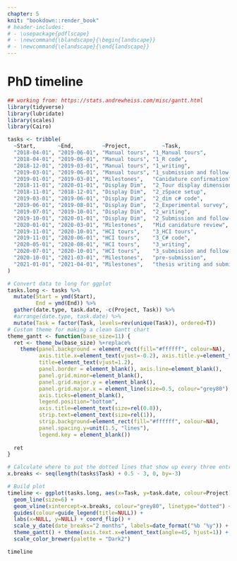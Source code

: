 ```yaml
---
chapter: 5
knit: "bookdown::render_book"
# header-includes:
# - \usepackage{pdflscape}
# - \newcommand{\blandscape}{\begin{landscape}}
# - \newcommand{\elandscape}{\end{landscape}}
---
```


# PhD timeline {#ch:timeline}


<!-- \blandscape -->
```r
## working from: https://stats.andrewheiss.com/misc/gantt.html
library(tidyverse)
library(lubridate)
library(scales)
library(Cairo)

tasks <- tribble(
  ~Start,       ~End,         ~Project,          ~Task,
  "2018-04-01", "2019-06-01", "Manual tours", "1_Manual tours",
  "2018-04-01", "2019-06-01", "Manual tours", "1_R code",
  "2018-12-01", "2019-03-01", "Manual tours", "1_writing",
  "2019-03-01", "2019-06-01", "Manual tours", "1_submission and follow-up",
  "2019-01-01", "2019-03-01", "Milestones",   "Canidature confirmation",
  "2018-11-01", "2020-01-01", "Display Dim",  "2_Tour display dimensionality",
  "2018-11-01", "2018-12-01", "Display Dim",  "2_zSpace setup",
  "2019-03-01", "2019-06-01", "Display Dim",  "2_dim c# code",
  "2019-06-01", "2019-08-01", "Display Dim",  "2_Experimental survey",
  "2019-07-01", "2019-10-01", "Display Dim",  "2_writing",
  "2019-10-01", "2020-01-01", "Display Dim",  "2_Submission and follow-up",
  "2020-01-01", "2020-03-01", "Milestones",   "Mid canidature review",
  "2019-11-01", "2020-10-01", "HCI tours",    "3_HCI tours",
  "2019-11-01", "2020-06-01", "HCI tours",    "3_C# code",
  "2020-05-01", "2020-08-01", "HCI tours",    "3_writing",
  "2020-07-01", "2020-10-01", "HCI tours",    "3_submission and follow-up",
  "2020-10-01", "2021-03-01", "Milestones",   "pre-submission",
  "2021-01-01", "2021-04-01", "Milestones",   "thesis writing and submission"
)

# Convert data to long for ggplot
tasks.long <- tasks %>%
  mutate(Start = ymd(Start),
         End = ymd(End)) %>%
  gather(date.type, task.date, -c(Project, Task)) %>%
  #arrange(date.type, task.date) %>%
  mutate(Task = factor(Task, levels=rev(unique(Task)), ordered=T))
# Custom theme for making a clean Gantt chart
theme_gantt <- function(base_size=11) {
  ret <- theme_bw(base_size) %+replace%
    theme(panel.background = element_rect(fill="#ffffff", colour=NA),
          axis.title.x=element_text(vjust=-0.2), axis.title.y=element_text(vjust=1.5),
          title=element_text(vjust=1.2),
          panel.border = element_blank(), axis.line=element_blank(),
          panel.grid.minor=element_blank(),
          panel.grid.major.y = element_blank(),
          panel.grid.major.x = element_line(size=0.5, colour="grey80"),
          axis.ticks=element_blank(),
          legend.position="bottom", 
          axis.title=element_text(size=rel(0.8)),
          strip.text=element_text(size=rel(1)),
          strip.background=element_rect(fill="#ffffff", colour=NA),
          panel.spacing.y=unit(1.5, "lines"),
          legend.key = element_blank())
  
  ret
}

# Calculate where to put the dotted lines that show up every three entries
x.breaks <- seq(length(tasks$Task) + 0.5 - 3, 0, by=-3)

# Build plot
timeline <- ggplot(tasks.long, aes(x=Task, y=task.date, colour=Project)) + 
  geom_line(size=6) + 
  geom_vline(xintercept=x.breaks, colour="grey80", linetype="dotted") + 
  guides(colour=guide_legend(title=NULL)) +
  labs(x=NULL, y=NULL) + coord_flip() +
  scale_y_date(date_breaks="2 months", labels=date_format("%b ‘%y")) +
  theme_gantt() + theme(axis.text.x=element_text(angle=45, hjust=1)) +
  scale_color_brewer(palette = "Dark2")

timeline
```
<!-- \elandscape -->

